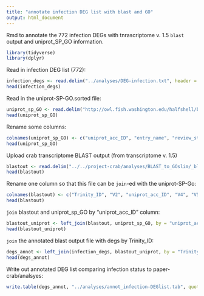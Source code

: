 ```yaml
---
title: "annotate infection DEG list with blast and GO"
output: html_document
---
```

Rmd to annotate the 772 infection DEGs with tnrascriptome v. 1.5 `blast` output and uniprot_SP_GO information. 

```r
library(tidyverse)
library(dplyr)
```


Read in infection DEG list (772):
```r
infection_degs <- read.delim("../analyses/DEG-infection.txt", header = TRUE)
head(infection_degs)
```

Read in the uniprot-SP-GO.sorted file:
```r
uniprot_sp_GO <- read.delim("http://owl.fish.washington.edu/halfshell/bu-alanine-wd/17-07-20/uniprot-SP-GO.sorted", sep = '\t', header = FALSE)
head(uniprot_sp_GO)
```

Rename some columns: 
```r
colnames(uniprot_sp_GO) <- c("uniprot_acc_ID", "entry_name", "review_status", "protein_name", "gene_name", "organism", "length", "V8", "V9", "V10", "V11", "gene_ontology_IDs")
head(uniprot_sp_GO)
```

Upload crab transcriptome BLAST output (from transcriptome v. 1.5)
```r
blastout <- read.delim("../../project-crab/analyses/BLAST_to_GOslim/_blast-sep.tab", sep = '\t', header = FALSE)
head(blastout)
```

Rename one column so that this file can be `join`-ed with the uniprot-SP-Go:
```r
colnames(blastout) <- c("Trinity_ID", "V2", "uniprot_acc_ID", "V4", "V5", "V6", "V7", "V8", "V9", "V10", "V11", "V12", "V13", "V14")
head(blastout)
```

`join` blastout and uniprot_sp_GO by "uniprot_acc_ID" column:
```r
blastout_uniprot <- left_join(blastout, uniprot_sp_GO, by = "uniprot_acc_ID")
head(blastout_uniprot)
```


`join` the annotated blast output file with degs by Trinity_ID:
```r
degs_annot <- left_join(infection_degs, blastout_uniprot, by = "Trinity_ID")
head(degs_annot)
```


Write out annotated DEG list comparing infection status to paper-crab/analsyes:
```r
write.table(degs_annot, "../analyses/annot_infection-DEGlist.tab", quote = FALSE, row.names = FALSE, sep = '\t')
```


